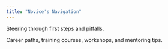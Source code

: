 ```yaml
---
title: "Novice's Navigation"
---
```


Steering through first steps and pitfalls.

Career paths, training courses, workshops, and mentoring tips.
